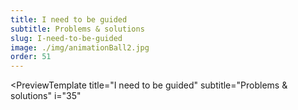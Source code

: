 ```yaml
---
title: I need to be guided
subtitle: Problems & solutions
slug: I-need-to-be-guided
image: ./img/animationBall2.jpg
order: 51
---
```


<PreviewTemplate
  title="I need to be guided"
  subtitle="Problems & solutions"
  i="35"
>



  <ReadTheNextArticle
    title="Problems & solutions"
    description="Problem: The page is boring..."
    linkTo="I-need-to-be-guided/problems-&-solutions"
  />
</PreviewTemplate>
